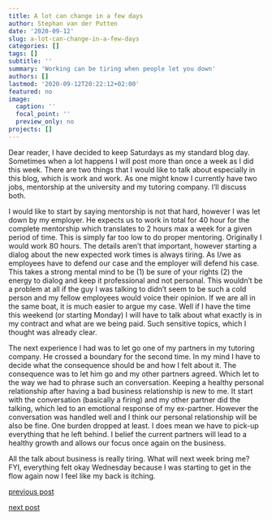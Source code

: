 ```yaml
---
title: A lot can change in a few days
author: Stephan van der Putten
date: '2020-09-12'
slug: a-lot-can-change-in-a-few-days
categories: []
tags: []
subtitle: ''
summary: 'Working can be tiring when people let you down'
authors: []
lastmod: '2020-09-12T20:22:12+02:00'
featured: no
image:
  caption: ''
  focal_point: ''
  preview_only: no
projects: []
---
```


Dear reader, I have decided to keep Saturdays as my standard blog day. Sometimes when a lot happens I will post more than once a week as I did this week. There are two things that I would like to talk about especially in this blog, which is work and work. As one might know I currently have two jobs, mentorship at the university and my tutoring company. I'll discuss both.

I would like to start by saying mentorship is not that hard, however I was let down by my employer. He expects us to work in total for 40 hour for the complete mentorship which translates to 2 hours max a week for a given period of time. This is simply far too low to do proper mentoring. Originally I would work 80 hours. The details aren't that important, however starting a dialog about the new expected work times is always tiring. As I/we as employees have to defend our case and the employer will defend his case. This takes a strong mental mind to be (1) be sure of your rights (2) the energy to dialog and keep it professional and not personal. This wouldn't be a problem at all if the guy I was talking to didn't seem to be such a cold person and my fellow employees would voice their opinion. If we are all in the same boat, it is much easier to argue my case. Well if I have the time this weekend (or starting Monday) I will have to talk about what exactly is in my contract and what are we being paid. Such sensitive topics, which I thought was already clear.

The next experience I had was to let go one of my partners in my tutoring company. He crossed a boundary for the second time. In my mind I have to decide what the consequence should be and how I felt about it. The consequence was to let him go and my other partners agreed. Which let to the way we had to phrase such an conversation. Keeping a healthy personal relationship after having a bad business relationship is new to me. It start with the conversation (basically a firing) and my other partner did the talking, which led to an emotional response of my ex-partner. However the conversation was handled well and I think our personal relationship will be also be fine. One burden dropped at least. I does mean we have to pick-up everything that he left behind. I belief the current partners will lead to a healthy growth and allows our focus once again on the business. 

All the talk about business is really tiring. What will next week bring me? FYI, everything felt okay Wednesday because I was starting to get in the flow again now I feel like my back is itching.

[previous post](/2020/09/09/funny-you-might-ask)

[next post](#)

